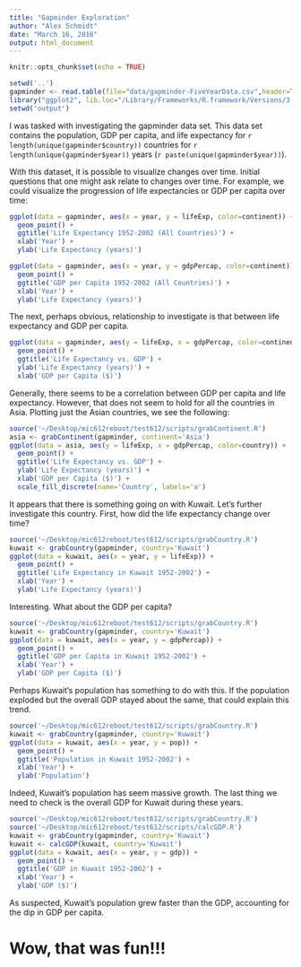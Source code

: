 ```yaml
---
title: "Gapminder Exploration"
author: "Alex Schmidt"
date: "March 16, 2016"
output: html_document
---
```


```r
knitr::opts_chunk$set(echo = TRUE)
```

```r
setwd('..')
gapminder <- read.table(file="data/gapminder-FiveYearData.csv",header=TRUE, sep=",")
library("ggplot2", lib.loc="/Library/Frameworks/R.framework/Versions/3.2/Resources/library")
setwd('output')
```

I was tasked with investigating the gapminder data set.  This data set contains the population, GDP per capita, and life expectancy for `r length(unique(gapminder$country))` countries for `r length(unique(gapminder$year))` years (`r paste(unique(gapminder$year))`).
 
With this dataset, it is possible to visualize changes over time.  Initial questions that one might ask relate to changes over time.  For example, we could visualize the progression of life expectancies or GDP per capita over time:

```r
ggplot(data = gapminder, aes(x = year, y = lifeExp, color=continent)) +
  geom_point() +
  ggtitle('Life Expectancy 1952-2002 (All Countries)') + 
  xlab('Year') + 
  ylab('Life Expectancy (years)')

ggplot(data = gapminder, aes(x = year, y = gdpPercap, color=continent)) +
  geom_point() +
  ggtitle('GDP per Capita 1952-2002 (All Countries)') + 
  xlab('Year') + 
  ylab('Life Expectancy (years)')
```

The next, perhaps obvious, relationship to investigate is that between life expectancy and GDP per capita. 

```r
ggplot(data = gapminder, aes(y = lifeExp, x = gdpPercap, color=continent)) +
  geom_point() +
  ggtitle('Life Expectancy vs. GDP') + 
  ylab('Life Expectancy (years)') + 
  xlab('GDP per Capita ($)')
```

Generally, there seems to be a correlation between GDP per capita and life expectancy.  However, that does not seem to hold for all the countries in Asia.  Plotting just the Asian countries, we see the following:

```r
source('~/Desktop/mic612reboot/test612/scripts/grabContinent.R')
asia <- grabContinent(gapminder, continent='Asia')
ggplot(data = asia, aes(y = lifeExp, x = gdpPercap, color=country)) +
  geom_point() +
  ggtitle('Life Expectancy vs. GDP') + 
  ylab('Life Expectancy (years)') + 
  xlab('GDP per Capita ($)') + 
  scale_fill_discrete(name='Country', labels='a')
```

It appears that there is something going on with Kuwait.  Let's further investigate this country.  First, how did the life expectancy change over time?

```r
source('~/Desktop/mic612reboot/test612/scripts/grabCountry.R')
kuwait <- grabCountry(gapminder, country='Kuwait')
ggplot(data = kuwait, aes(x = year, y = lifeExp)) +
  geom_point() +
  ggtitle('Life Expectancy in Kuwait 1952-2002') + 
  xlab('Year') + 
  ylab('Life Expectancy (years)')
```

Interesting.  What about the GDP per capita?

```r
source('~/Desktop/mic612reboot/test612/scripts/grabCountry.R')
kuwait <- grabCountry(gapminder, country='Kuwait')
ggplot(data = kuwait, aes(x = year, y = gdpPercap)) +
  geom_point() +
  ggtitle('GDP per Capita in Kuwait 1952-2002') + 
  xlab('Year') + 
  ylab('GDP per Capita ($)')
```

Perhaps Kuwait's population has something to do with this.  If the population exploded but the overall GDP stayed about the same, that could explain this trend.

```r
source('~/Desktop/mic612reboot/test612/scripts/grabCountry.R')
kuwait <- grabCountry(gapminder, country='Kuwait')
ggplot(data = kuwait, aes(x = year, y = pop)) +
  geom_point() +
  ggtitle('Population in Kuwait 1952-2002') + 
  xlab('Year') + 
  ylab('Population')
```

Indeed, Kuwait's population has seem massive growth.  The last thing we need to check is the overall GDP for Kuwait during these years.

```r
source('~/Desktop/mic612reboot/test612/scripts/grabCountry.R')
source('~/Desktop/mic612reboot/test612/scripts/calcGDP.R')
kuwait <- grabCountry(gapminder, country='Kuwait')
kuwait <- calcGDP(kuwait, country='Kuwait')
ggplot(data = kuwait, aes(x = year, y = gdp)) +
  geom_point() +
  ggtitle('GDP in Kuwait 1952-2002') + 
  xlab('Year') + 
  ylab('GDP ($)')
```

As suspected, Kuwait's population grew faster than the GDP, accounting for the dip in GDP per capita.

# Wow, that was fun!!!